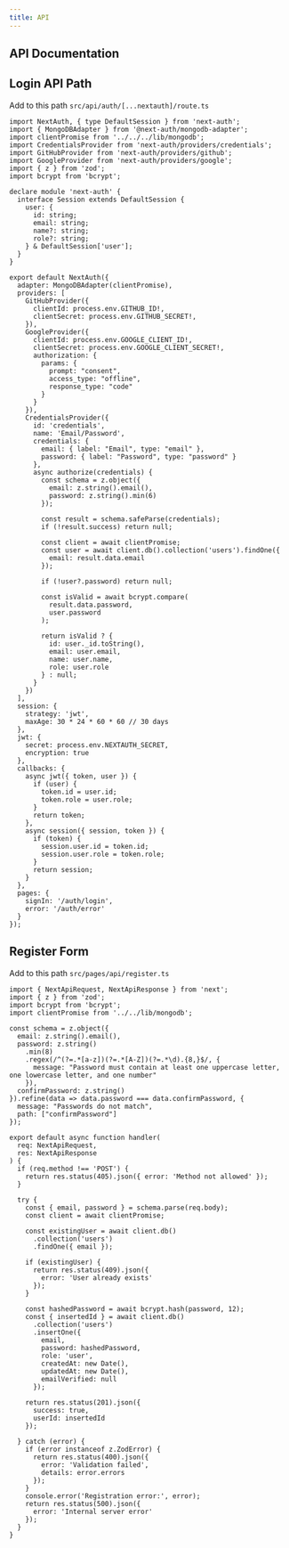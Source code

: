 ```yaml
---
title: API
---
```


## API Documentation

## Login API Path
Add to this path `src/api/auth/[...nextauth]/route.ts`

```tsx
import NextAuth, { type DefaultSession } from 'next-auth';
import { MongoDBAdapter } from '@next-auth/mongodb-adapter';
import clientPromise from '../../../lib/mongodb';
import CredentialsProvider from 'next-auth/providers/credentials';
import GitHubProvider from 'next-auth/providers/github';
import GoogleProvider from 'next-auth/providers/google';
import { z } from 'zod';
import bcrypt from 'bcrypt';

declare module 'next-auth' {
  interface Session extends DefaultSession {
    user: {
      id: string;
      email: string;
      name?: string;
      role?: string;
    } & DefaultSession['user'];
  }
}

export default NextAuth({
  adapter: MongoDBAdapter(clientPromise),
  providers: [
    GitHubProvider({
      clientId: process.env.GITHUB_ID!,
      clientSecret: process.env.GITHUB_SECRET!,
    }),
    GoogleProvider({
      clientId: process.env.GOOGLE_CLIENT_ID!,
      clientSecret: process.env.GOOGLE_CLIENT_SECRET!,
      authorization: {
        params: {
          prompt: "consent",
          access_type: "offline",
          response_type: "code"
        }
      }
    }),
    CredentialsProvider({
      id: 'credentials',
      name: 'Email/Password',
      credentials: {
        email: { label: "Email", type: "email" },
        password: { label: "Password", type: "password" }
      },
      async authorize(credentials) {
        const schema = z.object({
          email: z.string().email(),
          password: z.string().min(6)
        });
        
        const result = schema.safeParse(credentials);
        if (!result.success) return null;
        
        const client = await clientPromise;
        const user = await client.db().collection('users').findOne({
          email: result.data.email
        });
        
        if (!user?.password) return null;
        
        const isValid = await bcrypt.compare(
          result.data.password,
          user.password
        );
        
        return isValid ? {
          id: user._id.toString(),
          email: user.email,
          name: user.name,
          role: user.role
        } : null;
      }
    })
  ],
  session: {
    strategy: 'jwt',
    maxAge: 30 * 24 * 60 * 60 // 30 days
  },
  jwt: {
    secret: process.env.NEXTAUTH_SECRET,
    encryption: true
  },
  callbacks: {
    async jwt({ token, user }) {
      if (user) {
        token.id = user.id;
        token.role = user.role;
      }
      return token;
    },
    async session({ session, token }) {
      if (token) {
        session.user.id = token.id;
        session.user.role = token.role;
      }
      return session;
    }
  },
  pages: {
    signIn: '/auth/login',
    error: '/auth/error'
  }
});
```

## Register Form
Add to this path `src/pages/api/register.ts`

```tsx
import { NextApiRequest, NextApiResponse } from 'next';
import { z } from 'zod';
import bcrypt from 'bcrypt';
import clientPromise from '../../lib/mongodb';

const schema = z.object({
  email: z.string().email(),
  password: z.string()
    .min(8)
    .regex(/^(?=.*[a-z])(?=.*[A-Z])(?=.*\d).{8,}$/, {
      message: "Password must contain at least one uppercase letter, one lowercase letter, and one number"
    }),
  confirmPassword: z.string()
}).refine(data => data.password === data.confirmPassword, {
  message: "Passwords do not match",
  path: ["confirmPassword"]
});

export default async function handler(
  req: NextApiRequest,
  res: NextApiResponse
) {
  if (req.method !== 'POST') {
    return res.status(405).json({ error: 'Method not allowed' });
  }

  try {
    const { email, password } = schema.parse(req.body);
    const client = await clientPromise;
    
    const existingUser = await client.db()
      .collection('users')
      .findOne({ email });
    
    if (existingUser) {
      return res.status(409).json({
        error: 'User already exists'
      });
    }

    const hashedPassword = await bcrypt.hash(password, 12);
    const { insertedId } = await client.db()
      .collection('users')
      .insertOne({
        email,
        password: hashedPassword,
        role: 'user',
        createdAt: new Date(),
        updatedAt: new Date(),
        emailVerified: null
      });

    return res.status(201).json({
      success: true,
      userId: insertedId
    });

  } catch (error) {
    if (error instanceof z.ZodError) {
      return res.status(400).json({
        error: 'Validation failed',
        details: error.errors
      });
    }
    console.error('Registration error:', error);
    return res.status(500).json({
      error: 'Internal server error'
    });
  }
}
```

